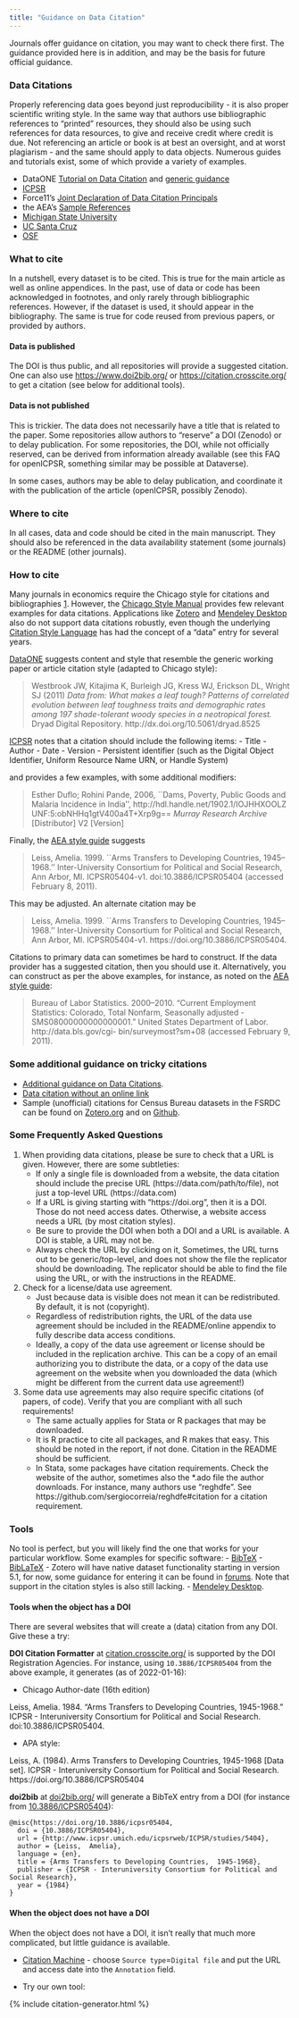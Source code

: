 ```yaml
---
title: "Guidance on Data Citation"
---
```


Journals offer guidance on citation, you may want to check there first. The guidance provided here is in addition, and may be the basis for future official guidance.

### Data Citations

Properly referencing data goes beyond just reproducibility - it is also proper scientific writing style. In the same way that authors use bibliographic references to "printed" resources, they should also be using such references for data resources, to give and receive credit where credit is due. Not referencing an article or book is at best an oversight, and at worst plagiarism - and the same should apply to data objects. Numerous guides and tutorials exist, some of which provide a variety of examples.

- DataONE [Tutorial on Data Citation](http://www.dataone.org/sites/all/documents/L09_DataCitation.pptx) and [generic guidance](https://www.dataone.org/citing-dataone)
- [ICPSR](https://www.icpsr.umich.edu/web/pages/datamanagement/citations.html)
-  Force11's [Joint Declaration of Data Citation Principals](https://doi.org/10.25490/a97f-egyk)
- the AEA's  [Sample References](https://www.aeaweb.org/journals/policies/sample-references)
- [Michigan State University](http://libguides.lib.msu.edu/c.php?g=96245&p=626239)
- [UC Santa Cruz](https://guides.library.ucsc.edu/citedata)
- [OSF](https://help.osf.io/hc/en-us/articles/360019931013-Create-DOIs)


### What to cite

In a nutshell, every dataset is to be cited. This is true for the main article as well as online appendices. In the past, use of data or code has been acknowledged in footnotes, and only rarely through bibliographic references. However,  if the dataset is used, it should appear in the bibliography. The same is true for code reused from previous papers, or provided by authors.

#### Data is published

The DOI is thus public, and all repositories will provide a suggested citation. One can also use [https://www.doi2bib.org/](https://www.doi2bib.org/) or [https://citation.crosscite.org/](https://citation.crosscite.org/) to get a citation (see below for additional tools).

####  Data is not published

This is trickier. The data does not necessarily have a title that is related to the paper. Some repositories allow authors to "reserve" a DOI (Zenodo) or to delay publication. For some repositories, the DOI, while not officially reserved, can be derived from information already available (see this FAQ for openICPSR, something similar may be possible at Dataverse).

In some cases, authors may be able to delay publication, and coordinate it with the publication of the article (openICPSR, possibly Zenodo).


### Where to cite

In all cases, data and code should be cited in the main manuscript. They should also be  referenced in the data availability statement (some journals) or the README (other journals). 

### How to cite

Many journals in economics require the Chicago style for citations and bibliographies [1](https://www.aeaweb.org/journals/policies/sample-references). However, the [Chicago Style Manual](https://www.chicagomanualofstyle.org/tools_citationguide/citation-guide-2.html)  provides few relevant examples for data citations. Applications like [Zotero](https://www.zotero.org/) and [Mendeley Desktop](https://www.mendeley.com/download-desktop/) also do not support data citations robustly, even though the underlying [Citation Style Language](https://citationstyles.org/) has had the concept of a "data" entry for several years.


[DataONE](https://www.dataone.org/citing-dataone) suggests content and style that resemble the generic working paper or article citation style (adapted to Chicago style):

> Westbrook JW, Kitajima K, Burleigh JG, Kress WJ, Erickson DL,
>    Wright SJ (2011) *Data from: What makes a leaf tough? Patterns of
>    correlated evolution between leaf toughness traits and demographic
>    rates among 197 shade-tolerant woody species in a neotropical forest.*
>    Dryad Digital Repository. http://dx.doi.org/10.5061/dryad.8525

[ICPSR](https://www.icpsr.umich.edu/icpsrweb/ICPSR/curation/citations.jsp) notes  that a citation should include the following items:
-   Title
-   Author
-   Date
-   Version
-   Persistent identifier (such as the Digital Object Identifier, Uniform Resource Name URN, or Handle System)

and provides a few examples, with some additional modifiers:

>    Esther Duflo; Rohini Pande, 2006, ``Dams, Poverty, Public Goods and
>    Malaria Incidence in India'', http://hdl.handle.net/1902.1/IOJHHXOOLZ
>    UNF:5:obNHHq1gtV400a4T+Xrp9g== *Murray Research Archive* [Distributor]
>    V2 [Version]

Finally, the [AEA style guide](https://www.aeaweb.org/journals/policies/sample-references)  suggests

>    Leiss, Amelia. 1999. ``Arms Transfers to Developing Countries, 1945--1968.''
>    Inter-University Consortium for Political and Social Research, Ann Arbor, MI.
>    ICPSR05404-v1. doi:10.3886/ICPSR05404 (accessed February 8, 2011).

This may be adjusted. An alternate citation may be

>    Leiss, Amelia. 1999. ``Arms Transfers to Developing Countries, 1945--1968.''
>    Inter-University Consortium for Political and Social Research, Ann Arbor, MI.
>    ICPSR05404-v1. https://doi.org/10.3886/ICPSR05404.

Citations to primary data can sometimes be hard to construct. If the data provider has a suggested citation, then you should use it. Alternatively, you can construct as per the above examples, for instance, as noted on the [AEA style guide](https://www.aeaweb.org/journals/policies/sample-references):

> Bureau of Labor Statistics. 2000–2010. “Current Employment Statistics: Colorado, Total Nonfarm, Seasonally adjusted - SMS08000000000000001.” United States Department of Labor. http://data.bls.gov/cgi- bin/surveymost?sm+08 (accessed February 9, 2011).



### Some additional guidance on tricky citations

- [Additional guidance on Data Citations](addtl-data-citation-guidance.md).
-  [Data citation without an online link](https://social-science-data-editors.github.io/guidance/FAQ.html#data-citation-without-online-link)
- Sample (unofficial) citations for Census Bureau datasets in the FSRDC can be found on [Zotero.org](https://www.zotero.org/groups/2245704/fsrdc/library) and on [Github](https://github.com/ncrncornell/cms-to-bib).

### Some Frequently Asked Questions

1. When providing data citations, please be sure to check that a URL is given. However, there are some subtleties:
   - If only a single file is downloaded from a website, the data citation should include the precise URL (https://data.com/path/to/file), not just a top-level URL (https://data.com)
   - If a URL is giving starting with "https://doi.org", then it is a DOI. Those do not need access dates. Otherwise, a website access needs a URL (by most citation styles).
   - Be sure to provide the DOI when both a DOI and a URL is available. A DOI is stable, a URL may not be.
   - Always check the URL by clicking on it,         Sometimes, the URL turns out to be generic/top-level, and does not show the file the replicator should be downloading. The replicator should be able to find the file using the URL, or with the instructions in the README.
2. Check for  a license/data use agreement. 
   - Just because data is visible does not mean it can be redistributed. By default, it is not (copyright). 
   - Regardless of redistribution rights, the  URL of the data use agreement should be included in the README/online appendix to fully describe data access conditions. 
   - Ideally,  a copy of the data use agreement or license should be included in the replication archive. This can be a copy of an email authorizing you to distribute the data, or a copy of the data use agreement on the website when you downloaded the data (which might be different from the current data use agreement!)
3. Some data use agreements may also require specific citations (of papers, of code). Verify that you are  compliant with all such requirements!
    - The same actually applies for Stata or R packages that may be downloaded.
    - It is R practice to cite all packages, and R makes that easy. This should be noted in the report, if not done. Citation in the README should be sufficient.
    - In Stata, some packages have citation requirements. Check the website of the author, sometimes also the *.ado file the author downloads. For instance, many authors use "reghdfe". See https://github.com/sergiocorreia/reghdfe#citation for a citation requirement.



### Tools

No tool is perfect, but you will likely find the one that works for your particular workflow. 
Some examples for specific software:
- [BibTeX](citations/guidance_data_citations.pdf)
- [BibLaTeX](citations/guidance_data_citations_biblatex.pdf)
- Zotero will have native dataset functionality starting in version 5.1, for now, some guidance for entering it can be found in [forums](https://forums.zotero.org/discussion/63616/new-citation-type-research-data-dataset). Note that support in the citation styles is also still lacking.
- [Mendeley Desktop](https://www.mendeley.com/download-desktop/).


#### Tools when the object has a DOI

There are several websites that will create a (data) citation from any DOI. Give these a try:

**DOI Citation Formatter** at [citation.crosscite.org/](https://citation.crosscite.org/) is supported by the DOI Registration Agencies. For instance, using `10.3886/ICPSR05404` from the above example, it generates (as of 2022-01-16):

- Chicago Author-date (16th edition)

::: {.citation .goodcite}
Leiss, Amelia. 1984. “Arms Transfers to Developing Countries, 1945-1968.” ICPSR - Interuniversity Consortium for Political and Social Research. doi:10.3886/ICPSR05404. 
:::

- APA style:

::: {.citation .goodcite}
Leiss, A. (1984). Arms Transfers to Developing Countries, 1945-1968 [Data set]. ICPSR - Interuniversity Consortium for Political and Social Research. https://doi.org/10.3886/ICPSR05404 
:::

**doi2bib** at [doi2bib.org/](https://www.doi2bib.org/) will generate a BibTeX entry from a DOI (for instance from [10.3886/ICPSR05404](https://www.doi2bib.org/bib/10.3886/ICPSR05404)):

```
@misc{https://doi.org/10.3886/icpsr05404,
  doi = {10.3886/ICPSR05404},
  url = {http://www.icpsr.umich.edu/icpsrweb/ICPSR/studies/5404},
  author = {Leiss,  Amelia},
  language = {en},
  title = {Arms Transfers to Developing Countries,  1945-1968},
  publisher = {ICPSR - Interuniversity Consortium for Political and Social Research},
  year = {1984}
}
```

#### When the object does not have a DOI

When the object does not have a DOI, it isn't really that much more complicated, but little guidance is available. 

- [Citation Machine](http://www.citationmachine.net/chicago-17-author-date/cite-a-digital/manual) - choose `Source type`=`Digital file` and put the URL and access date into the `Annotation` field.

- Try our own tool:

{% include citation-generator.html %}